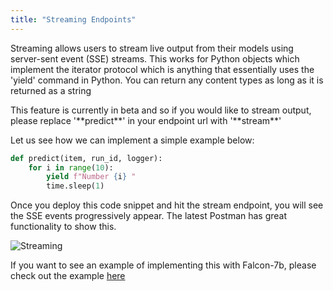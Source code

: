 ```yaml
---
title: "Streaming Endpoints"
---
```


Streaming allows users to stream live output from their models using server-sent event (SSE) streams. This works for Python objects which implement the
iterator protocol which is anything that essentially uses the 'yield' command in Python. You can return any content types as long as it is returned as a string

<Note>
  This feature is currently in beta and so if you would like to stream output,
  please replace '**predict**' in your endpoint url with '**stream**'
</Note>

Let us see how we can implement a simple example below:

```python
def predict(item, run_id, logger):
    for i in range(10):
        yield f"Number {i} "
        time.sleep(1)
```

Once you deploy this code snippet and hit the stream endpoint, you will see the SSE events progressively appear. The latest Postman has great functionality to show this.

![Streaming](/images/cortex/streaming-postman.png)


If you want to see an example of implementing this with Falcon-7b, please check out the example [here](https://github.com/CerebriumAI/examples/tree/master/7-streaming-endpoint)
